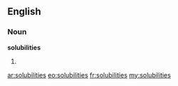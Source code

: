 ==English==

===Noun===
'''solubilities'''

# {{plural of|[[solubility]]}}

[[ar:solubilities]]
[[eo:solubilities]]
[[fr:solubilities]]
[[my:solubilities]]
